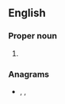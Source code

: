 ==English==

===Proper noun===
{{en-proper noun}}

# {{initialism of|{{w|European Synchrotron Radiation Facility}}|lang=en}}

===Anagrams===
* {{l|en|f***ers}}, {{l|en|refs}}, {{l|en|serf}}